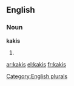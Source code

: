 ==English==

===Noun===
'''kakis'''

# {{plural of|[[kaki]]}}

[[Category:English plurals]]

[[ar:kakis]]
[[el:kakis]]
[[fr:kakis]]